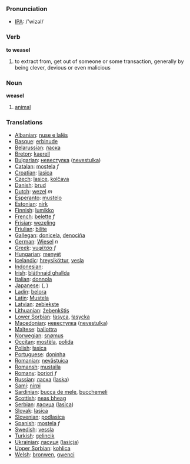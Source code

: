 === Pronunciation ===
*[[w:IPA|IPA]]: /'wizəl/

=== Verb ===

'''to weasel'''

# to extract from, get out of someone or some transaction, generally by being clever, devious or even malicious

=== Noun ===

'''weasel'''

# [[animal]]

=== Translations ===

*[[Albanian]]: [[nuse e lalës]]
*[[Basque]]: [[erbinude]]
*[[Belarussian]]: [[ласка]]
*[[Breton]]: [[kaerell]]
*[[Bulgarian]]: [[невестулка]] ([[nevestulka]])
*[[Catalan]]: [[mostela]] ''f''
*[[Croatian]]: [[lasica]]
*[[Czech]]: [[lasice]], [[kolčava]]
*[[Danish]]: [[brud]]
*[[Dutch]]: [[wezel]] ''m''
*[[Esperanto]]: [[mustelo]]
*[[Estonian]]: [[nirk]]
*[[Finnish]]: [[lumikko]]
*[[French]]: [[belette]] ''f''
*[[Frisian]]: [[wezeling]]
*[[Friulian]]: [[bilite]]
*[[Gallegan]]: [[donicela]], [[denociña]]
*[[German]]: [[Wiesel]] ''n''
*[[Greek]]: [[νυφίτσα]] ''f''
*[[Hungarian]]: [[menyét]]
*[[Icelandic]]: [[hreysiköttur]], [[vesla]]
*[[Indonesian]]: [[]]
*[[Irish]]: [[bláthnaid ghallda]]
*[[Italian]]: [[donnola]] '' ''
*[[Japanese]]: [[]] ([[]], )
*[[Ladin]]: [[belora]]
*[[Latin]]: [[Mustela]] '' ''
*[[Latvian]]: [[zebiekste]]
*[[Lithuanian]]: [[žebenkštis]]
*[[Lower Sorbian]]: [[łasyca]], [[łasycka]]
*[[Macedonian]]: [[невестулка]] ([[nevestulka]])
*[[Maltese]]: [[ballottra]]
*[[Norwegian]]: [[snømus]]
*[[Occitan]]: [[mostèla]], [[polida]]
*[[Polish]]: [[łasica]] '' ''
*[[Portuguese]]: [[doninha]]
*[[Romanian]]: [[nevăstuica]]
*[[Romansh]]: [[mustaila]]
*[[Romany]]: [[boriori]] ''f''
*[[Russian]]: [[ласка]] ([[laska]]) '' ''
*[[Sami]]: [[nirpi]]
*[[Sardinian]]: [[bucca de mele]], [[bucchemeli]]
*[[Scottish]]: [[neas bheag]]
*[[Serbian]]: [[ласица]] ([[lasica]])
*[[Slovak]]: [[lasica]]
*[[Slovenian]]: [[podlasica]]
*[[Spanish]]: [[mostela]] ''f''
*[[Swedish]]: [[vessla]]
*[[Turkish]]: [[gelincik]]
*[[Ukrainian]]: [[ласиця]] ([[lasicja]])
*[[Upper Sorbian]]: [[kohlica]]
*[[Welsh]]: [[bronwen]], [[gwenci]]